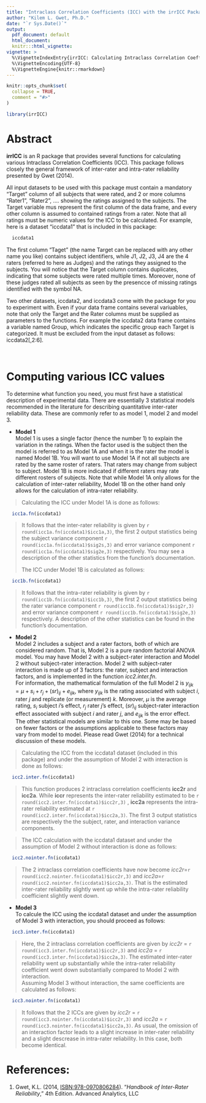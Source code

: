 ---
title: "Intraclass Correlation Coefficients (ICC) with the irrICC Package"
author: "Kilem L. Gwet, Ph.D."
date: "`r Sys.Date()`"
output: 
  pdf_document: default
  html_document:
  knitr:::html_vignette:
vignette: >
  %\VignetteIndexEntry{irrICC: Calculating Intraclass Correlation Coefficients (ICC)} 
  %\VignetteEncoding{UTF-8}
  %\VignetteEngine{knitr::rmarkdown}    
---

```{r, include = FALSE}
knitr::opts_chunk$set(
  collapse = TRUE,
  comment = "#>"
)
```

```{r setup}
library(irrICC)
```

# Abstract

**irrICC** is an R package that provides several functions for calculating various Intraclass Correlation Coefficients (ICC). This package follows closely the general framework of inter-rater and intra-rater reliability presented by Gwet (2014).  

All input datasets to be used with this package must contain a mandatory "Target" column of all subjects that were rated, and 2 or more columns "Rater1", "Rater2", .... showing the ratings assigned to the subjects. The Target variable mus represent the first column of the data frame, and every other column is assumed to contained ratings from a rater. Note that all ratings must be numeric values for the ICC to be calculated. For example, here is a dataset "iccdata1" that is included in this package:

```{r}
  iccdata1
```
The first column "Taget" (the name Target can be replaced with any other name you like) contains subject identifiers, while J1, J2, J3, J4 are the 4 raters (referred to here as Judges) and the ratings they assigned to the subjects. You will notice that the Target column contains duplicates, indicating that some subjects were rated multiple times.  Moreover, none of these judges rated all subjects as seen by the presencce of missing ratings identified with the symbol NA.  

Two other datasets, iccdata2, and iccdata3 come with the package for you to experiment with.  Even if your data frame contains several variuables, note that only the Target and the Rater columns must be supplied as parameters to the functions. For example the iccdata2 data frame contains a variable named Group, which indicates the specific group each Target is categorized. It must be excluded from the input dataset as follows: iccdata2[,2:6].      

&nbsp;

# Computing various ICC values

To determine what function you need, you must first have a statistical description of experimental data.  There are essentially 3 statistical models recommended in the literature for describing quantitative inter-rater reliability data. These are commonly refer to as model 1, model 2 and model 3.   

* **Model 1**  
Model 1 is uses a single factor (hence the number 1) to explain the variation in the ratings.  When the factor used is the subject then the model is referred to as Model 1A and when it is the rater the model is named Model 1B.  You will want to use Model 1A if not all subjects are rated by the same roster of raters.  That raters may change from subject to subject.  Model 1B is more indicated if different raters may rate different rosters of subjects. Note that while Model 1A only allows for the calculation of inter-rater reliability, Model 1B on the other hand only allows for the calculation of intra-rater reliability.

>Calculating the ICC under Model 1A is done as follows:

```{r}
  icc1a.fn(iccdata1)
```
>It follows that the inter-rater reliability is given by `r round(icc1a.fn(iccdata1)$icc1a,3)`, the first 2 output statistics being the subject variance component `r round(icc1a.fn(iccdata1)$sig2s,3)` and error variance component `r round(icc1a.fn(iccdata1)$sig2e,3)` respectively. You may see a description of the other statistics from the function's documentation. 
>
>The ICC under Model 1B is calculated as follows:
```{r}
  icc1b.fn(iccdata1)
```
>It follows that the intra-rater reliability is given by `r round(icc1b.fn(iccdata1)$icc1b,3)`, the first 2 output statistics being the rater variance component `r round(icc1b.fn(iccdata1)$sig2r,3)` and error variance component `r round(icc1b.fn(iccdata1)$sig2e,3)` respectively. A description of the other statistics can be found in the function's documentation.

* **Model 2**  
Model 2 includes a subject and a rater factors, both of which are considered random.  That is, Model 2 is a pure random factorial ANOVA model. You may have Model 2 with a subject-rater interaction and Model 2 without subject-rater interaction.  Model 2 with subject-rater interaction is made up of 3 factors: the rater, subject and interaction factors, and is implemented in the function *icc2.inter.fn*.  
For information, the mathematical formulation of the full Model 2 is $y_{ijk}=\mu+s_i+r_j+(sr)_{ij}+e_{ijk}$, where $y_{ijk}$ is the rating associated with subject $i$, rater $j$ and replicate (or measurement) $k$.  Moreover, $\mu$ is the average rating, $s_i$ subject $i$'s effect, $r_j$ rater $j$'s effect, $(sr)_{ij}$ subject-rater interaction effect associated with subject $i$ and rater $j$, and $e_{ijk}$ is the error effect. The other statistical models are similar to this one. Some may be based on fewer factors or the assumptions applicable to these factors may vary from model to model.  Please read Gwet (2014) for a technical discussion of these models.

>Calculating the ICC from the iccdata1 dataset (included in this package) and under the assumption of Model 2 with interaction is done as follows:
```{r}
  icc2.inter.fn(iccdata1)
```
>This function produces 2 intraclass correlation coefficients **icc2r** and **icc2a**. While **iccr** represents the inter-rater reliability estimated to be `r round(icc2.inter.fn(iccdata1)$icc2r,3)` , **icc2a** represents the intra-rater reliability estimated at `r round(icc2.inter.fn(iccdata1)$icc2a,3)`. The first 3 output statistics are respectively the the subject, rater, and interaction variance components.  

>The ICC calculation with the iccdata1 dataset and under the assumption of Model 2 without interaction is done as follows:
```{r}
  icc2.nointer.fn(iccdata1)
```
>The 2 intraclass correlation coefficients have now become *icc2r*=`r round(icc2.nointer.fn(iccdata1)$icc2r,3)` and *icc2a*=`r round(icc2.nointer.fn(iccdata1)$icc2a,3)`. That is the estimated inter-rater reliability slightly went up while the intra-rater reliability coefficient slightly went down.  

* **Model 3**  
To calcule the ICC using the iccdata1 dataset and under the assumption of Model 3 with interaction, you should proceed as follows:
```{r}
  icc3.inter.fn(iccdata1)
```
>Here, the 2 intraclass correlation coefficients are given by *icc2r* = `r round(icc3.inter.fn(iccdata1)$icc2r,3)` and *icc2a* = `r round(icc3.inter.fn(iccdata1)$icc2a,3)`. The estimated inter-rater reliability went up substantially while the intra-rater reliability coefficient went down substantially compared to Model 2 with interaction.  
Assuming Model 3 without interaction, the same coefficients are calculated as follows:
```{r}
  icc3.nointer.fn(iccdata1)
```
>It follows that the 2 ICCs are given by *icc2r* = `r round(icc3.nointer.fn(iccdata1)$icc2r,3)` and *icc2a* = `r round(icc3.nointer.fn(iccdata1)$icc2a,3)`. As usual, the omission of an interaction factor leads to a slight increase in inter-rater reliability and a slight descrease in intra-rater reliability. In this case, both become identical.


# References:
1. Gwet, K.L. (2014, [ISBN:978-0970806284](https://www.amazon.com/Handbook-Inter-Rater-Reliability-Definitive-Measuring/dp/0970806280/)). "*Handbook of Inter-Rater Reliability*," 4th Edition. Advanced Analytics, LLC
